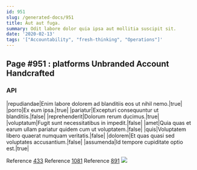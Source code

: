 ```yaml
---
id: 951
slug: /generated-docs/951
title: Aut aut fuga.
summary: Odit labore dolor quia ipsa aut mollitia suscipit sit.
date: '2020-02-13'
tags: '["Accountability", "fresh-thinking", "Operations"]'
---
```


## Page #951 : platforms Unbranded Account Handcrafted
### API

|repudiandae|Enim labore dolorem ad blanditiis eos ut nihil nemo.|true|
|porro|Ex eum ipsa.|true|
|pariatur|Excepturi consequuntur ut blanditiis.|false|
|reprehenderit|Dolorum rerum ducimus.|true|
|voluptatum|Fugit sunt necessitatibus in impedit.|false|
|amet|Quia quas et earum ullam pariatur quidem cum ut voluptatem.|false|
|quis|Voluptatem libero quaerat numquam veritatis.|false|
|dolorem|Et quas quasi sed voluptates accusantium.|false|
|assumenda|Id tempore cupiditate optio est.|true|

Reference [433](/433)
Reference [1081](/1081)
Reference [891](/891)
![](/assets/cats-2.jpg)


